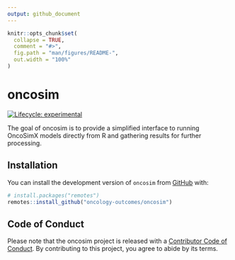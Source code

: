 ```yaml
---
output: github_document
---
```


```r
knitr::opts_chunk$set(
  collapse = TRUE,
  comment = "#>",
  fig.path = "man/figures/README-",
  out.width = "100%"
)
```

# oncosim

<!-- badges: start -->
[![Lifecycle: experimental](https://img.shields.io/badge/lifecycle-experimental-orange.svg)](https://lifecycle.r-lib.org/articles/stages.html#experimental)
<!-- badges: end -->

The goal of oncosim is to provide a simplified interface to running OncoSimX models directly from R and gathering results for further processing.

## Installation

You can install the development version of `oncosim` from [GitHub](https://github.com/) with:

``` r
# install.packages("remotes")
remotes::install_github("oncology-outcomes/oncosim")
```

## Code of Conduct

Please note that the oncosim project is released with a [Contributor Code of Conduct](https://contributor-covenant.org/version/2/1/CODE_OF_CONDUCT.html). By contributing to this project, you agree to abide by its terms.
